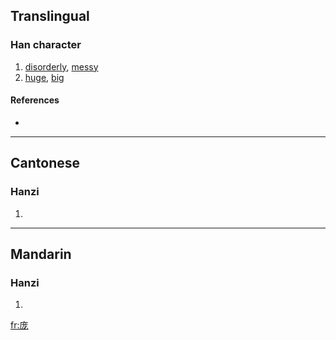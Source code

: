 {{zh-forms|[[庞]]|[[龐]]}}

{{also|龐|龎|厐}}

==Translingual==

===Han character===
{{Han char|rn=53|rad=广|as=05|sn=8|four=|canj=戈戈大心 (IIKP)}}

# [[disorderly]], [[messy]]
# [[huge]], [[big]]

====References====
* {{Han ref|kx=0345.081|hdz=20876.050|uh=5E9E|ud=24222}}

----

==Cantonese==

===Hanzi===
{{yue-hanzi|jyut=|y=pong4|tra=龐}}

# {{defn|Cantonese}}

----

==Mandarin==

===Hanzi===
{{cmn-hanzi|tra=龐|pin=[[páng]] ([[pang2]])|wg=p'ang<sup>2</sup>}}

# {{defn|Mandarin}}

[[fr:庞]]